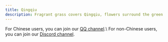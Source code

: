 ```yaml
---
title: Qingqiu
description: Fragrant grass covers Qingqiu, flowers surround the green stream.
---
```



<CardGrid>
  <Card title="Join the channel" icon="comment">
      For Chinese users, you can join our <a href="https://pd.qq.com/s/37h3fi7c5">QQ channel</a>.\
      For non-Chinese users, you can join our <a href="#TODO_discord">Discord channel</a>.
  </Card>
  <LinkCard
    title="LunarFox Modpack"
    description="LunarFox is a performance modpack with quality-of-life mods and OptiFine alternatives. The modpack includes some out-of-the-box mod configurations and good performance configurations."
    href="/en/lunarfox"
  />
</CardGrid>
